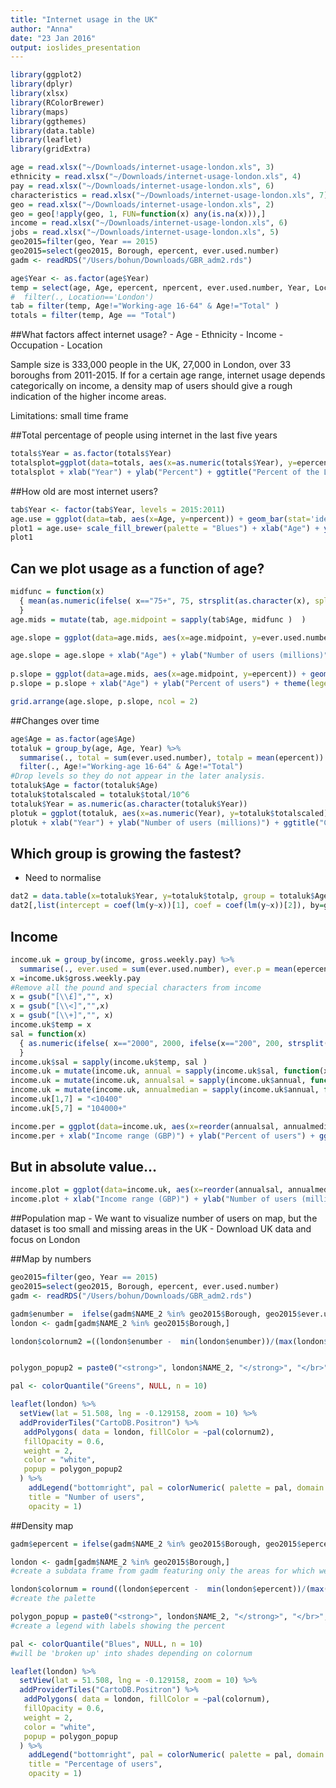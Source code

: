 ```yaml
---
title: "Internet usage in the UK"
author: "Anna"
date: "23 Jan 2016"
output: ioslides_presentation
---
```



```r
library(ggplot2)
library(dplyr)
library(xlsx)
library(RColorBrewer)
library(maps)
library(ggthemes)
library(data.table)
library(leaflet)
library(gridExtra)

age = read.xlsx("~/Downloads/internet-usage-london.xls", 3)
ethnicity = read.xlsx("~/Downloads/internet-usage-london.xls", 4)
pay = read.xlsx("~/Downloads/internet-usage-london.xls", 6)
characteristics = read.xlsx("~/Downloads/internet-usage-london.xls", 7)
geo = read.xlsx("~/Downloads/internet-usage-london.xls", 2)
geo = geo[!apply(geo, 1, FUN=function(x) any(is.na(x))),]
income = read.xlsx("~/Downloads/internet-usage-london.xls", 6)
jobs = read.xlsx("~/Downloads/internet-usage-london.xls", 5)
geo2015=filter(geo, Year == 2015)
geo2015=select(geo2015, Borough, epercent, ever.used.number)
gadm <- readRDS("/Users/bohun/Downloads/GBR_adm2.rds")
```
  

```r
age$Year <- as.factor(age$Year)
temp = select(age, Age, epercent, npercent, ever.used.number, Year, Location)# %>%
#  filter(., Location=='London') 
tab = filter(temp, Age!="Working-age 16-64" & Age!="Total" )
totals = filter(temp, Age == "Total")  
```
  
  
##What factors affect internet usage?
- Age
- Ethnicity
- Income
- Occupation
- Location

Sample size is 333,000 people in the UK, 27,000 in London, over 33 boroughs from 2011-2015. 
If for a certain age range, internet usage depends categorically on income, a density map of users should give a rough indication of the higher income areas.  

Limitations: small time frame
  
##Total percentage of people using internet in the last five years
```r
totals$Year = as.factor(totals$Year)
totalsplot=ggplot(data=totals, aes(x=as.numeric(totals$Year), y=epercent)) + geom_smooth(method=lm, aes(color=Location),se=FALSE)  +geom_point() + scale_x_continuous(breaks=1:nlevels(as.factor(totals$Year)),labels=c(2011:2015)) + xlab("Year") + ylab("Percent")
totalsplot + xlab("Year") + ylab("Percent") + ggtitle("Percent of the London and UK using internet since 2011")  
```


##How old are most internet users?
```r
tab$Year <- factor(tab$Year, levels = 2015:2011)
age.use = ggplot(data=tab, aes(x=Age, y=npercent)) + geom_bar(stat='identity', aes(fill=Year), position = 'dodge')
plot1 = age.use+ scale_fill_brewer(palette = "Blues") + xlab("Age") + ylab("Percent") + theme_bw() + ggtitle("Percent of the UK which has never used internet")  
plot1
```



## Can we plot usage as a function of age?
```r
midfunc = function(x)
  { mean(as.numeric(ifelse( x=="75+", 75, strsplit(as.character(x), split = "-"))[[1]]) )
  }
age.mids = mutate(tab, age.midpoint = sapply(tab$Age, midfunc )  ) 

age.slope = ggplot(data=age.mids, aes(x=age.midpoint, y=ever.used.number/10^6)) + geom_smooth(aes(color=tab$Year),se=FALSE)  

age.slope = age.slope + xlab("Age") + ylab("Number of users (millions)")  + scale_color_discrete(name = "Year") 
 
p.slope = ggplot(data=age.mids, aes(x=age.midpoint, y=epercent)) + geom_smooth(aes(color=tab$Year),se=FALSE)  
p.slope = p.slope + xlab("Age") + ylab("Percent of users") + theme(legend.position="none")

grid.arrange(age.slope, p.slope, ncol = 2)
```


##Changes over time
```r
age$Age = as.factor(age$Age) 
totaluk = group_by(age, Age, Year) %>%
  summarise(., total = sum(ever.used.number), totalp = mean(epercent)) %>%
  filter(., Age!="Working-age 16-64" & Age!="Total") 
#Drop levels so they do not appear in the later analysis.
totaluk$Age = factor(totaluk$Age)
totaluk$totalscaled = totaluk$total/10^6
totaluk$Year = as.numeric(as.character(totaluk$Year))
plotuk = ggplot(totaluk, aes(x=as.numeric(Year), y=totaluk$totalscaled) ) + geom_smooth(method=lm, aes(color=totaluk$Age), se=FALSE)  +geom_point()
plotuk + xlab("Year") + ylab("Number of users (millions)") + ggtitle("Comparisons of increase by age")  +  scale_color_discrete( name = "Age group") 
```

## Which group is growing the fastest?
- Need to normalise
```r
dat2 = data.table(x=totaluk$Year, y=totaluk$totalp, group = totaluk$Age)
dat2[,list(intercept = coef(lm(y~x))[1], coef = coef(lm(y~x))[2]), by=group]
```



## Income
```r
income.uk = group_by(income, gross.weekly.pay) %>%
  summarise(., ever.used = sum(ever.used.number), ever.p = mean(epercent))
x =income.uk$gross.weekly.pay
#Remove all the pound and special characters from income
x = gsub("[\\£]","", x)  
x = gsub("[\\<]","",x)
x = gsub("[\\+]","", x)
income.uk$temp = x
sal = function(x)
  { as.numeric(ifelse( x=="2000", 2000, ifelse(x=="200", 200, strsplit(as.character(x), split = "-")))[[1]]) 
  }
income.uk$sal = sapply(income.uk$temp, sal )
income.uk = mutate(income.uk, annual = sapply(income.uk$sal, function(x) {x*52}))
income.uk = mutate(income.uk, annualsal = sapply(income.uk$annual, function(x) {paste(x, collapse='-')})) 
income.uk = mutate(income.uk, annualmedian = sapply(income.uk$annual, function(x) mean(as.numeric(x)) )) 
income.uk[1,7] = "<10400"
income.uk[5,7] = "104000+"

income.per = ggplot(data=income.uk, aes(x=reorder(annualsal, annualmedian), y=ever.p)) + geom_bar(stat='identity', aes(fill=as.factor(annualsal))) 
income.per + xlab("Income range (GBP)") + ylab("Percent of users") + ggtitle("Internet users by income range (percentage) in the UK")  + scale_fill_discrete( name = "Income Range") + coord_cartesian(ylim = c(90, 100)) 
```

## But in absolute value...
```r
income.plot = ggplot(data=income.uk, aes(x=reorder(annualsal, annualmedian), y=ever.used/10^6)) + geom_bar(stat='identity', aes(fill=as.factor(annualsal))) 
income.plot + xlab("Income range (GBP)") + ylab("Number of users (millions)") + ggtitle("Internet users by income range in the UK") + scale_fill_discrete( name = "Income Range") 
```


##Population map
- We want to visualize number of users on map, but the dataset is too small and missing areas in the UK
- Download UK data and focus on London

##Map by numbers
```r

geo2015=filter(geo, Year == 2015)
geo2015=select(geo2015, Borough, epercent, ever.used.number)
gadm <- readRDS("/Users/bohun/Downloads/GBR_adm2.rds")

gadm$enumber =  ifelse(gadm$NAME_2 %in% geo2015$Borough, geo2015$ever.used.number, NA)
london <- gadm[gadm$NAME_2 %in% geo2015$Borough,]

london$colornum2 =((london$enumber -  min(london$enumber))/(max(london$enumber)-min(london$enumber))*33)


polygon_popup2 = paste0("<strong>", london$NAME_2, "</strong>", "</br>", london$enumber)

pal <- colorQuantile("Greens", NULL, n = 10)

leaflet(london) %>%
  setView(lat = 51.508, lng = -0.129158, zoom = 10) %>%
  addProviderTiles("CartoDB.Positron") %>%
   addPolygons( data = london, fillColor = ~pal(colornum2), 
   fillOpacity = 0.6,
   weight = 2,
   color = "white",
   popup = polygon_popup2
  ) %>%
    addLegend("bottomright", pal = colorNumeric( palette = pal, domain = london$enumber ), values = ~enumber,
    title = "Number of users",
    opacity = 1)
```


##Density map
```r
gadm$epercent = ifelse(gadm$NAME_2 %in% geo2015$Borough, geo2015$epercent, NA)

london <- gadm[gadm$NAME_2 %in% geo2015$Borough,]
#create a subdata frame from gadm featuring only the areas for which we have data

london$colornum = round((london$epercent -  min(london$epercent))/(max(london$epercent)-min(london$epercent))*33)
#create the palette

polygon_popup = paste0("<strong>", london$NAME_2, "</strong>", "</br>", london$epercent)
#create a legend with labels showing the percent

pal <- colorQuantile("Blues", NULL, n = 10)
#will be 'broken up' into shades depending on colornum

leaflet(london) %>%
  setView(lat = 51.508, lng = -0.129158, zoom = 10) %>%
  addProviderTiles("CartoDB.Positron") %>%
   addPolygons( data = london, fillColor = ~pal(colornum), 
   fillOpacity = 0.6,
   weight = 2,
   color = "white",
   popup = polygon_popup
  ) %>%
    addLegend("bottomright", pal = colorNumeric( palette = pal, domain = london$epercent ), values = ~epercent,
    title = "Percentage of users",
    opacity = 1)
 

```


